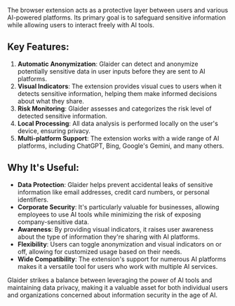 
The browser extension acts as a protective layer between users and various AI-powered platforms. Its primary goal is to safeguard sensitive information while allowing users to interact freely with AI tools.

## Key Features:

1. **Automatic Anonymization**: Glaider can detect and anonymize potentially sensitive data in user inputs before they are sent to AI platforms.
2. **Visual Indicators**: The extension provides visual cues to users when it detects sensitive information, helping them make informed decisions about what they share.
3. **Risk Monitoring**: Glaider assesses and categorizes the risk level of detected sensitive information.
4. **Local Processing**: All data analysis is performed locally on the user's device, ensuring privacy.
5. **Multi-platform Support**: The extension works with a wide range of AI platforms, including ChatGPT, Bing, Google's Gemini, and many others.

## Why It's Useful:

- **Data Protection**: Glaider helps prevent accidental leaks of sensitive information like email addresses, credit card numbers, or personal identifiers.
- **Corporate Security**: It's particularly valuable for businesses, allowing employees to use AI tools while minimizing the risk of exposing company-sensitive data.
- **Awareness**: By providing visual indicators, it raises user awareness about the type of information they're sharing with AI platforms.
- **Flexibility**: Users can toggle anonymization and visual indicators on or off, allowing for customized usage based on their needs.
- **Wide Compatibility**: The extension's support for numerous AI platforms makes it a versatile tool for users who work with multiple AI services.

Glaider strikes a balance between leveraging the power of AI tools and maintaining data privacy, making it a valuable asset for both individual users and organizations concerned about information security in the age of AI.
